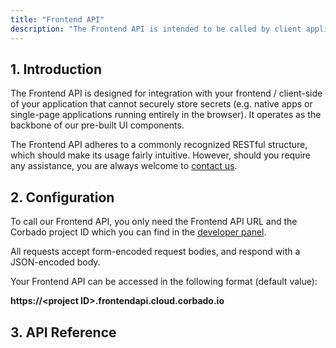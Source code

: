 ```yaml
---
title: "Frontend API"
description: "The Frontend API is intended to be called by client applications like SPAs or native apps."
---
```



## 1. Introduction

The Frontend API is designed for integration with your frontend / client-side of your application that cannot securely store secrets (e.g. native apps or single-page applications running entirely in the browser). It operates as the backbone of our pre-built UI components.

The Frontend API adheres to a commonly recognized RESTful structure, which should make its usage fairly intuitive. However, should you require any assistance, you are always welcome to [contact us](https://www.corbado.com/contact).

## 2. Configuration

To call our Frontend API, you only need the Frontend API URL and the Corbado project ID which you can find in the [developer panel](https://app.corbado.com/app/settings/general).

All requests accept form-encoded request bodies, and respond with a JSON-encoded body.

<Note>
Your Frontend API can be accessed in the following format (default value):

**https://\<project ID>.frontendapi.cloud.corbado.io**

</Note>

## 3. API Reference

<Card href="https://apireference.cloud.corbado.io/frontendapi/">
    <Blogpost title="Corbado Frontend API Reference" />
</Card>

